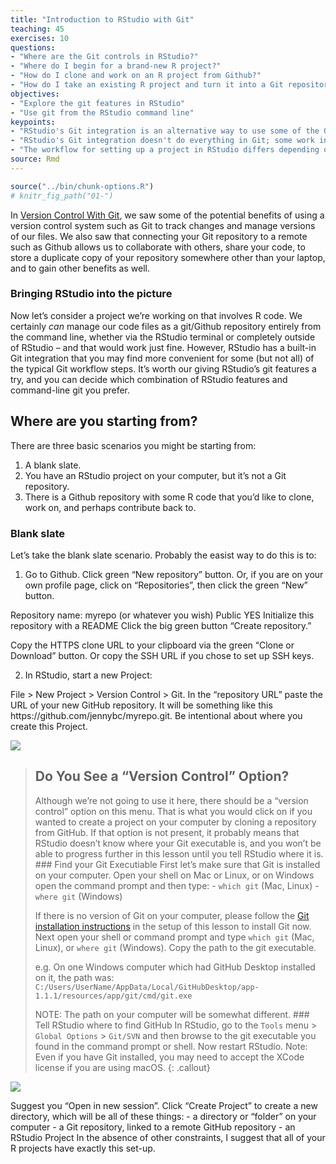 ```yaml
---
title: "Introduction to RStudio with Git"
teaching: 45
exercises: 10
questions:
- "Where are the Git controls in RStudio?"
- "Where do I begin for a brand-new R project?"
- "How do I clone and work on an R project from Github?"
- "How do I take an existing R project and turn it into a Git repository?"
objectives:
- "Explore the git features in RStudio"
- "Use git from the RStudio command line"
keypoints:
- "RStudio's Git integration is an alternative way to use some of the Git commands"
- "RStudio's Git integration doesn't do everything in Git; some work in the Terminal pane is often necessary"
- "The workflow for setting up a project in RStudio differs depending on whether it's a pre-existing Github repository or not"
source: Rmd
---
```


```r
source("../bin/chunk-options.R")
# knitr_fig_path("01-")
```

In [Version Control With Git](http://swcarpentry.github.io/git-novice/), we saw some of the potential benefits of using a version control system such as Git to track changes and manage versions of our files.  We also saw that connecting your Git repository to a remote such as Github allows us to collaborate with others, share your code, to store a duplicate copy of your repository somewhere other than your laptop, and to gain other benefits as well.

### Bringing RStudio into the picture

Now let's consider a project we're working on that involves R code.  We certainly *can* manage our code files as a git/Github repository entirely from the command line, whether via the RStudio terminal or completely outside of RStudio -- and that would work just fine.  However, RStudio has a built-in Git integration that you may find more convenient for some (but not all) of the typical Git workflow steps.  It's worth our giving RStudio's git features a try, and you can decide which combination of RStudio features and command-line git you prefer.

## Where are you starting from?

There are three basic scenarios you might be starting from:

1. A blank slate.
2. You have an RStudio project on your computer, but it's not a Git repository.
3. There is a Github repository with some R code that you'd like to clone, work on, and perhaps contribute back to.

### Blank slate

Let's take the blank slate scenario.  Probably the easist way to do this is to:

1.  Go to Github.  Click green “New repository” button. Or, if you are on your own profile page, click on “Repositories”, then click the green “New” button.

Repository name: myrepo (or whatever you wish)
Public
YES Initialize this repository with a README
Click the big green button “Create repository.”

Copy the HTTPS clone URL to your clipboard via the green “Clone or Download” button. Or copy the SSH URL if you chose to set up SSH keys.

2.  In RStudio, start a new Project:

File > New Project > Version Control > Git. In the “repository URL” paste the URL of your new GitHub repository. It will be something like this https://github.com/jennybc/myrepo.git.
Be intentional about where you create this Project.

![](../fig/RStudio_screenshot_newproject.png)



> ## Do You See a "Version Control" Option?
>
> Although we're not going to use it here, there should be a "version control"
> option on this menu. That is what you would click on if you wanted to
> create a project on your computer by cloning a repository from GitHub.
> If that option is not present, it probably means that RStudio doesn't know
> where your Git executable is, and you won't be able to progress further
> in this lesson until you tell RStudio where it is.  
> ### Find your Git Executiable
> First let's make sure that Git is installed on your computer.
> Open your shell on Mac or Linux, or on Windows open the command prompt
> and then type:
> - `which git` (Mac, Linux)
> - `where git` (Windows)
>
> If there is no version of Git on your computer, 
please follow the 
[Git installation 
instructions](https://swcarpentry.github.io/git-novice/setup.html)
> in the setup of this lesson to install Git now. Next open your shell or command prompt 
> and type `which git` (Mac, Linux), or `where git` (Windows).
> Copy the path to the git executable.
>
> e.g. On one Windows computer which had GitHub Desktop installed on it, the path was:
> `C:/Users/UserName/AppData/Local/GitHubDesktop/app-1.1.1/resources/app/git/cmd/git.exe`
> 
> NOTE: The path on your computer will be somewhat different.
> ### Tell RStudio where to find GitHub
> In RStudio, go to the `Tools` menu > `Global Options` > `Git/SVN` and then
> browse to the git executable you found in the command prompt or shell. Now restart
> RStudio.
> Note: Even if you have Git installed, you may need
> to accept the XCode license if you are using macOS.
{: .callout}



![](../fig/RStudio_screenshot_versioncontrol.png)

Suggest you “Open in new session”.
Click “Create Project” to create a new directory, which will be all of these things:
- a directory or “folder” on your computer
- a Git repository, linked to a remote GitHub repository
- an RStudio Project
In the absence of other constraints, I suggest that all of your R projects have exactly this set-up.





<!-- ### Existing Project -->


<!-- ![](../fig/RStudio_screenshot_newproject.png) -->

<!-- This will open a dialog asking us how we want to create the project. We have -->
<!-- some options here. Let's say that we want to use RStudio with the planets -->
<!-- repository that we already made. Since that repository lives in a directory on -->
<!-- our computer, we choose the option "Existing Directory": -->

<!-- ![](../fig/RStudio_screenshot_existingdirectory.png) -->



<!-- Next, RStudio will ask which existing directory we want to use. Click -->
<!-- "Browse..." and navigate to the correct directory, then click "Create Project": -->

<!-- ![](../fig/RStudio_screenshot_navigateexisting.png) -->

<!-- Ta-da! We have created a new project in RStudio within **FIXME** the existing planets -->
<!-- repository. Notice the vertical "Git" menu in the menu bar. RStudio has -->
<!-- recognized that the current directory is a Git repository, and gives us a -->
<!-- number of tools to use Git: -->

<!-- ![](../fig/RStudio_screenshot_afterclone.png) -->

